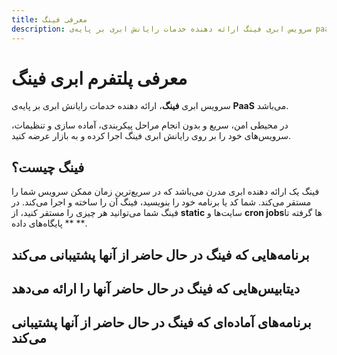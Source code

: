 ```yaml
---
title: معرفی فینگ
description: سرویس ابری فینگ ارائه دهنده خدمات رایانش ابری بر پایه‌ی paas می‌باشد
---
```



# معرفی پلتفرم ابری فینگ

سرویس ابری **فینگ**، ارائه دهنده خدمات رایانش ابری بر پایه‌ی **PaaS** می‌باشد. 

در محیطی امن، سریع و بدون انجام مراحل پیکربندی، آماده سازی و تنظیمات، سرویس‌های خود را بر روی رایانش ابری فینگ اجرا کرده و به بازار عرضه کنید.

## فینگ چیست؟

فینگ یک ارائه دهنده ابری مدرن می‌باشد که در سریع‌ترین زمان ممکن سرویس شما را مستقر می‌کند.
شما کد یا برنامه خود را بنویسید، فینگ آن را ساخته و اجرا می‌کند.
در فینگ شما می‌توانید هر چیزی را مستقر کنید، از **static** سایت‌ها و **cron jobs**‌ها گرفته تا ** پایگاه‌های داده **.

## برنامه‌هایی که فینگ در حال حاضر از آنها پشتیبانی می‌کند

<Catalog>
  <AppCatalog title="Node.js" href="/platform/node" icon="nodejs/nodejs-original.svg" />
  <AppCatalog title="Static" href="/platform/static" src="https://fing.ir/images/platforms/static.svg" />
  <AppCatalog title="Golang" href="/platform/golang" icon="go/go-original.svg" />
  <AppCatalog title="React" href="/platform/react" icon="react/react-original.svg" />
  <AppCatalog title="Next.js" href="/platform/next" icon="nextjs/nextjs-original.svg" />
  <AppCatalog title="Nuxt.js" href="/platform/nuxt" icon="nuxtjs/nuxtjs-original.svg" />
  <AppCatalog title="Vue" href="/platform/vue" icon="vuejs/vuejs-original.svg" />
  <AppCatalog title="Gatsby" href="/platform/gatsby" icon="gatsby/gatsby-original.svg" />
  <AppCatalog title="Flask" href="/platform/flask" icon="flask/flask-original.svg" />
  <AppCatalog title="Docker" href="/platform/docker" icon="docker/docker-original.svg" />
  <AppCatalog title="Python" href="/platform/python" icon="python/python-original.svg" />
  <AppCatalog title="Django" href="/platform/django" icon="django/django-original.svg" />
  <AppCatalog title="Php" href="/platform/php" icon="php/php-original.svg" />
  <AppCatalog title="Laravel" href="/platform/laravel" icon="laravel/laravel-plain.svg" />
  <AppCatalog title="Angular" href="/platform/angular" icon="angularjs/angularjs-original.svg" />
  <AppCatalog title="Nest" href="/platform/nest" icon="nestjs/nestjs-plain.svg" />
  <AppCatalog title="Vite" href="/platform/vite" src="https://fing.ir/images/platforms/vite.svg" />
  <AppCatalog title="Docusaurus" href="/platform/docusaurus-2"  src="https://fing.ir/images/platforms/docusaurus-2.svg" />
  <AppCatalog title="Dotnetcore" href="/platform/dotnetcore"  src="https://fing.ir/images/platforms/dotnetcore.svg" />
</Catalog>

## دیتابیس‌هایی که فینگ در حال حاضر آنها را ارائه می‌دهد
<Catalog>
  <AppCatalog  title="MySQL" href="/database/mysql" icon="mysql/mysql-original.svg" />
  <AppCatalog  title="PostgreSQL" href="/database/postgresql" icon="postgresql/postgresql-original.svg" />
  <AppCatalog  title="MongoDB" href="/database/mongodb" icon="mongodb/mongodb-original.svg" />
</Catalog>

## برنامه‌های آماده‌ای که فینگ در حال حاضر از آنها پشتیبانی می‌کند

<Catalog>
  <AppCatalog  title="Gitea" href="/service/gitea" icon="gitea/gitea-original.svg" />
  <AppCatalog  title="Minio" href="/service/minio" icon="minio/minio-original.png" />
</Catalog>